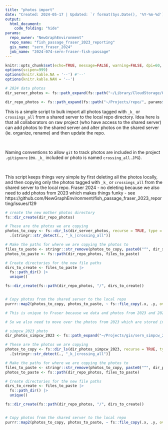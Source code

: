```yaml
---
title: "photos import"
date: "Created: 2024-05-17 | Updated: `r format(Sys.Date(), '%Y-%m-%d')`"
output: 
  html_document:
    code_folding: "hide"
params:
  repo_owner: "NewGraphEnvironment"
  repo_name: "fish_passage_fraser_2023_reporting"
  gis_name: "sern_fraser_2024"
  job_name: "2024-074-sern-fraser-fish-passage"
---
```


```r
knitr::opts_chunk$set(echo=TRUE, message=FALSE, warning=FALSE, dpi=60, out.width = "100%", eval = FALSE)
options(scipen=999)
options(knitr.kable.NA = '--') #'--'
options(knitr.kable.NAN = '--')

```

```r

# 2024 data photos
dir_server_photos <- fs::path_expand(fs::path("~/Library/CloudStorage/OneDrive-Personal/Projects", params$job_name, "data/photos/sorted"))

dir_repo_photos <- fs::path_expand(fs::path("~/Projects/repo/", params$repo_name, "/data/photos/"))
```

This is a simple script to bulk import all photos tagged with `_k_` or `crossings_all`  from a shared server to the local repo directory. Idea here is that all collaborators on raw project (who have access to the shared server) can add photos to the shared server and alter
photos on the shared server (ie. organize, rename) and then update the repo. 

<br>

Naming conventions to allow `git` to track photos are included in the project `.gitignore` (ex. `_k_` included or photo
is named `crossing_all.JPG`).

<br>

This script keeps things very simple by first deleting all the photos locally, and then copying only the photos tagged with `_k_` or `crossings_all` from the shared server to the local repo. Fraser 2024 - no deleting because we also need to add photos from 2023 which makes things funky - see https://github.com/NewGraphEnvironment/fish_passage_fraser_2023_reporting/issues/129

```r

# create the new mother photos directory
fs::dir_create(dir_repo_photos)

# These are the photos we are copying
photos_to_copy <- fs::dir_ls(dir_server_photos, recurse = TRUE, type = "file") %>% 
  .[stringr::str_detect(., "_k_|crossing_all")]

# Make the paths for where we are copying the photos to
files_to_paste <- stringr::str_remove(photos_to_copy, paste0("^", dir_server_photos, "/"))
photos_to_paste <- fs::path(dir_repo_photos, files_to_paste)

# Create directories for the new file paths
dirs_to_create <- files_to_paste |>
  fs::path_dir() |>
  unique()

fs::dir_create(fs::path(dir_repo_photos, "/", dirs_to_create))


# Copy photos from the shared server to the local repo
purrr::map2(photos_to_copy, photos_to_paste, ~ fs::file_copy(.x, .y, overwrite = TRUE))
```

```r

# This is unique to Fraser because we data and photos from 2023 and 2024 - see issue here https://github.com/NewGraphEnvironment/fish_passage_fraser_2023_reporting/issues/129

# So we also need to move over the photos from 2023 which are stored in mergin projects

# simpcw_2023 photo 
dir_photos_simpcw_2023 <- fs::path_expand("~/Projects/gis/sern_simpcw_2023/ignore_mobile/photos")

# These are the photos we are copying
photos_to_copy <- fs::dir_ls(dir_photos_simpcw_2023, recurse = TRUE, type = "file") %>% 
  .[stringr::str_detect(., "_k_|crossing_all")]

# Make the paths for where we are copying the photos to
files_to_paste <- stringr::str_remove(photos_to_copy, paste0("^", dir_photos_simpcw_2023, "/"))
photos_to_paste <- fs::path(dir_repo_photos, files_to_paste)

# Create directories for the new file paths
dirs_to_create <- files_to_paste |>
  fs::path_dir() |>
  unique()

fs::dir_create(fs::path(dir_repo_photos, "/", dirs_to_create))


# Copy photos from the shared server to the local repo
purrr::map2(photos_to_copy, photos_to_paste, ~ fs::file_copy(.x, .y, overwrite = TRUE))


```

